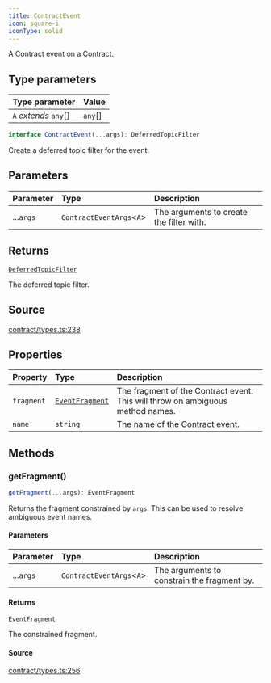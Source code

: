 ```yaml
---
title: ContractEvent
icon: square-i
iconType: solid
---
```


A Contract event on a Contract.

## Type parameters

| Type parameter | Value |
| :------ | :------ |
| `A` *extends* `any`[] | `any`[] |

```ts
interface ContractEvent(...args): DeferredTopicFilter
```

Create a deferred topic filter for the event.

## Parameters

| Parameter | Type | Description |
| :------ | :------ | :------ |
| ...`args` | `ContractEventArgs`\<`A`\> | The arguments to create the filter with. |

## Returns

[`DeferredTopicFilter`](/sdk/content/interfaces/DeferredTopicFilter)

The deferred topic filter.

## Source

[contract/types.ts:238](https://github.com/dominant-strategies/quais.js/blob/ed42ffbfe60ddf7e7a3e8a6035ad3d7055fdc6f1/src/contract/types.ts#L238)

## Properties

| Property | Type | Description |
| :------ | :------ | :------ |
| `fragment` | [`EventFragment`](/sdk/content/classes/EventFragment) | The fragment of the Contract event. This will throw on ambiguous method names. |
| `name` | `string` | The name of the Contract event. |

## Methods

### getFragment()

```ts
getFragment(...args): EventFragment
```

Returns the fragment constrained by `args`. This can be used to resolve ambiguous event names.

#### Parameters

| Parameter | Type | Description |
| :------ | :------ | :------ |
| ...`args` | `ContractEventArgs`\<`A`\> | The arguments to constrain the fragment by. |

#### Returns

[`EventFragment`](/sdk/content/classes/EventFragment)

The constrained fragment.

#### Source

[contract/types.ts:256](https://github.com/dominant-strategies/quais.js/blob/ed42ffbfe60ddf7e7a3e8a6035ad3d7055fdc6f1/src/contract/types.ts#L256)
